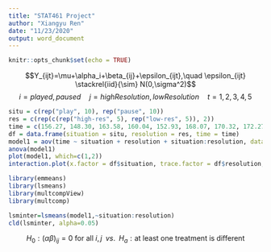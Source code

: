 ```yaml
---
title: "STAT461 Project"
author: "Xiangyu Ren"
date: "11/23/2020"
output: word_document
---
```


```r
knitr::opts_chunk$set(echo = TRUE)
```

$$Y_{ijt}=\mu+\alpha_i+\beta_{ij}+\epsilon_{ijt},\quad \epsilon_{ijt} \stackrel{iid}{\sim} N(0,\sigma^2)$$
$$i=played,paused\quad j=highResolution,lowResolution\quad t=1,2,3,4,5$$

```r
situ = c(rep("play", 10), rep("pause", 10))
res = c(rep(c(rep("high-res", 5), rep("low-res", 5)), 2))
time = c(156.27, 148.30, 163.58, 160.04, 152.93, 168.07, 170.32, 172.27, 163.49, 180.94, 190.87, 184.55, 183.73, 179.88, 191.01, 193.60, 190.56, 187.73, 184.35, 199.33)
df = data.frame(situation = situ, resolution = res, time = time)
model1 = aov(time ~ situation + resolution + situation:resolution, data = df)
anova(model1)
plot(model1, which=c(1,2))
interaction.plot(x.factor = df$situation, trace.factor = df$resolution,response = df$time, type ="b",col =c("coral", "blue"),xlab ="Situation", ylab ="Mean", trace.label ="Resolution")

library(emmeans)
library(lsmeans)
library(multcompView)
library(multcomp)

lsminter=lsmeans(model1,~situation:resolution)
cld(lsminter, alpha=0.05)
```

$$H_0:(\alpha\beta)_{ij} = 0\text{ for all }i,j\;\;vs.\;\;H_a:\text{at least one treatment is different}$$